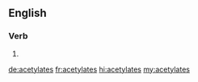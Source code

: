 ==English==

===Verb===
{{head|en|verb form}}

# {{en-third-person singular of|acetylate}}

[[de:acetylates]]
[[fr:acetylates]]
[[hi:acetylates]]
[[my:acetylates]]